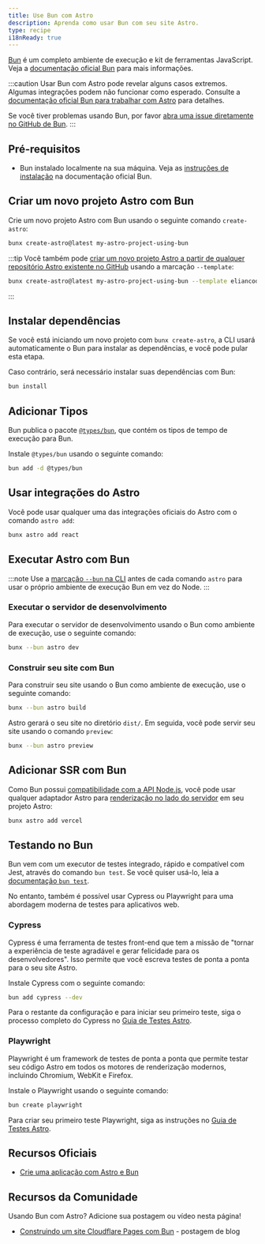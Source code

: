 ```yaml
---
title: Use Bun com Astro
description: Aprenda como usar Bun com seu site Astro.
type: recipe
i18nReady: true
---
```


[Bun](https://bun.sh/) é um completo ambiente de execução e kit de ferramentas JavaScript. Veja a [documentação oficial Bun](https://bun.sh/docs) para mais informações.

:::caution
Usar Bun com Astro pode revelar alguns casos extremos. Algumas integrações podem não funcionar como esperado. Consulte a [documentação oficial Bun para trabalhar com Astro](https://bun.sh/guides/ecosystem/astro) para detalhes.

Se você tiver problemas usando Bun, por favor [abra uma issue diretamente no GitHub de Bun](https://github.com/oven-sh/bun/issues/new/choose).
:::

## Pré-requisitos

- Bun instalado localmente na sua máquina. Veja as [instruções de instalação](https://bun.sh/docs/installation) na documentação oficial Bun.

## Criar um novo projeto Astro com Bun

Crie um novo projeto Astro com Bun usando o seguinte comando `create-astro`:

```bash
bunx create-astro@latest my-astro-project-using-bun
```

:::tip
Você também pode [criar um novo projeto Astro a partir de qualquer repositório Astro existente no GitHub](/pt-br/install-and-setup/#use-um-tema-ou-um-modelo-inicial) usando a marcação `--template`:
```bash
bunx create-astro@latest my-astro-project-using-bun --template eliancodes/brutal
```
:::

## Instalar dependências

Se você está iniciando um novo projeto com `bunx create-astro`, a CLI usará automaticamente o Bun para instalar as dependências, e você pode pular esta etapa.

Caso contrário, será necessário instalar suas dependências com Bun:

```bash
bun install
```

## Adicionar Tipos

Bun publica o pacote [`@types/bun`](https://www.npmjs.com/package/@types/bun), que contém os tipos de tempo de execução para Bun.

Instale `@types/bun` usando o seguinte comando:

```sh
bun add -d @types/bun
```

## Usar integrações do Astro

Você pode usar qualquer uma das integrações oficiais do Astro com o comando `astro add`:

```bash
bunx astro add react
```

## Executar Astro com Bun

:::note
Use a [marcação `--bun` na CLI](https://bun.sh/docs/cli/bunx#shebangs) antes de cada comando `astro` para usar o próprio ambiente de execução Bun em vez do Node.
:::

### Executar o servidor de desenvolvimento

Para executar o servidor de desenvolvimento usando o Bun como ambiente de execução, use o seguinte comando:

```bash
bunx --bun astro dev
```

### Construir seu site com Bun

Para construir seu site usando o Bun como ambiente de execução, use o seguinte comando:

```bash
bunx --bun astro build
```

Astro gerará o seu site no diretório `dist/`. Em seguida, você pode servir seu site usando o comando `preview`:

```bash
bunx --bun astro preview
```

## Adicionar SSR com Bun

Como Bun possui [compatibilidade com a API Node.js](https://bun.sh/docs/runtime/nodejs-apis), você pode usar qualquer adaptador Astro para [renderização no lado do servidor](/pt-br/guides/on-demand-rendering/) em seu projeto Astro:

```bash
bunx astro add vercel
```

## Testando no Bun

Bun vem com um executor de testes integrado, rápido e compatível com Jest, através do comando `bun test`. Se você quiser usá-lo, leia a [documentação `bun test`](https://bun.sh/docs/cli/test).

No entanto, também é possível usar Cypress ou Playwright para uma abordagem moderna de testes para aplicativos web.

### Cypress

Cypress é uma ferramenta de testes front-end que tem a missão de "tornar a experiência de teste agradável e gerar felicidade para os desenvolvedores". Isso permite que você escreva testes de ponta a ponta para o seu site Astro.

Instale Cypress com o seguinte comando:

```bash
bun add cypress --dev
```

Para o restante da configuração e para iniciar seu primeiro teste, siga o processo completo do Cypress no [Guia de Testes Astro](/pt-br/guides/testing/#configuração).

### Playwright

Playwright é um framework de testes de ponta a ponta que permite testar seu código Astro em todos os motores de renderização modernos, incluindo Chromium, WebKit e Firefox.

Instale o Playwright usando o seguinte comando:

```bash
bun create playwright
```

Para criar seu primeiro teste Playwright, siga as instruções no [Guia de Testes Astro](/pt-br/guides/testing/#crie-seu-primeiro-teste-com-playwright).

## Recursos Oficiais

- [Crie uma aplicação com Astro e Bun](https://bun.sh/guides/ecosystem/astro)

## Recursos da Comunidade

Usando Bun com Astro? Adicione sua postagem ou vídeo nesta página!

- [Construindo um site Cloudflare Pages com Bun](https://blog.otterlord.dev/posts/hello-from-bun/) - postagem de blog
